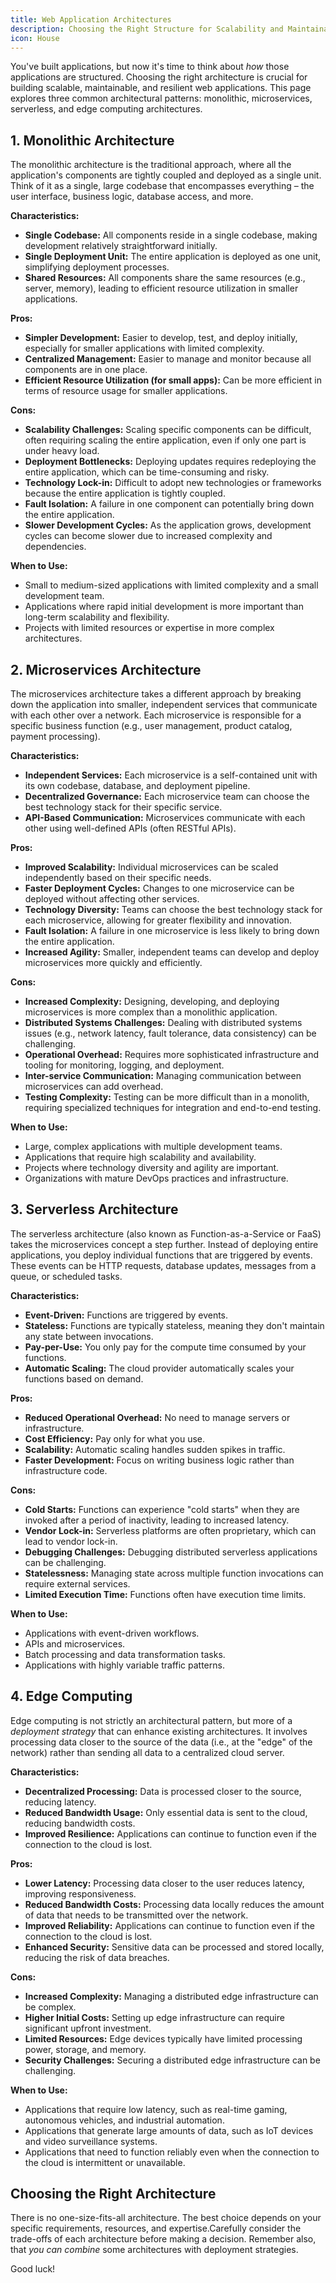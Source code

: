 ```yaml
---
title: Web Application Architectures
description: Choosing the Right Structure for Scalability and Maintainability
icon: House
---
```


You've built applications, but now it's time to think about _how_ those applications are structured.
Choosing the right architecture is crucial for building scalable, maintainable, and resilient web applications.
This page explores three common architectural patterns: monolithic, microservices, serverless, and edge computing architectures.

## 1. Monolithic Architecture

The monolithic architecture is the traditional approach, where all the application's components are tightly coupled and deployed as a single unit.
Think of it as a single, large codebase that encompasses everything – the user interface, business logic, database access, and more.

**Characteristics:**

- **Single Codebase:** All components reside in a single codebase, making development relatively straightforward initially.
- **Single Deployment Unit:** The entire application is deployed as one unit, simplifying deployment processes.
- **Shared Resources:** All components share the same resources (e.g., server, memory), leading to efficient resource utilization in smaller applications.

**Pros:**

- **Simpler Development:** Easier to develop, test, and deploy initially, especially for smaller applications with limited complexity.
- **Centralized Management:** Easier to manage and monitor because all components are in one place.
- **Efficient Resource Utilization (for small apps):** Can be more efficient in terms of resource usage for smaller applications.

**Cons:**

- **Scalability Challenges:** Scaling specific components can be difficult, often requiring scaling the entire application, even if only one part is under heavy load.
- **Deployment Bottlenecks:** Deploying updates requires redeploying the entire application, which can be time-consuming and risky.
- **Technology Lock-in:** Difficult to adopt new technologies or frameworks because the entire application is tightly coupled.
- **Fault Isolation:** A failure in one component can potentially bring down the entire application.
- **Slower Development Cycles:** As the application grows, development cycles can become slower due to increased complexity and dependencies.

**When to Use:**

- Small to medium-sized applications with limited complexity and a small development team.
- Applications where rapid initial development is more important than long-term scalability and flexibility.
- Projects with limited resources or expertise in more complex architectures.

## 2. Microservices Architecture

The microservices architecture takes a different approach by breaking down the application into smaller, independent services that communicate with each other over a network.
Each microservice is responsible for a specific business function (e.g., user management, product catalog, payment processing).

**Characteristics:**

- **Independent Services:** Each microservice is a self-contained unit with its own codebase, database, and deployment pipeline.
- **Decentralized Governance:** Each microservice team can choose the best technology stack for their specific service.
- **API-Based Communication:** Microservices communicate with each other using well-defined APIs (often RESTful APIs).

**Pros:**

- **Improved Scalability:** Individual microservices can be scaled independently based on their specific needs.
- **Faster Deployment Cycles:** Changes to one microservice can be deployed without affecting other services.
- **Technology Diversity:** Teams can choose the best technology stack for each microservice, allowing for greater flexibility and innovation.
- **Fault Isolation:** A failure in one microservice is less likely to bring down the entire application.
- **Increased Agility:** Smaller, independent teams can develop and deploy microservices more quickly and efficiently.

**Cons:**

- **Increased Complexity:** Designing, developing, and deploying microservices is more complex than a monolithic application.
- **Distributed Systems Challenges:** Dealing with distributed systems issues (e.g., network latency, fault tolerance, data consistency) can be challenging.
- **Operational Overhead:** Requires more sophisticated infrastructure and tooling for monitoring, logging, and deployment.
- **Inter-service Communication:** Managing communication between microservices can add overhead.
- **Testing Complexity:** Testing can be more difficult than in a monolith, requiring specialized techniques for integration and end-to-end testing.

**When to Use:**

- Large, complex applications with multiple development teams.
- Applications that require high scalability and availability.
- Projects where technology diversity and agility are important.
- Organizations with mature DevOps practices and infrastructure.

## 3. Serverless Architecture

The serverless architecture (also known as Function-as-a-Service or FaaS) takes the microservices concept a step further.
Instead of deploying entire applications, you deploy individual functions that are triggered by events.
These events can be HTTP requests, database updates, messages from a queue, or scheduled tasks.

**Characteristics:**

- **Event-Driven:** Functions are triggered by events.
- **Stateless:** Functions are typically stateless, meaning they don't maintain any state between invocations.
- **Pay-per-Use:** You only pay for the compute time consumed by your functions.
- **Automatic Scaling:** The cloud provider automatically scales your functions based on demand.

**Pros:**

- **Reduced Operational Overhead:** No need to manage servers or infrastructure.
- **Cost Efficiency:** Pay only for what you use.
- **Scalability:** Automatic scaling handles sudden spikes in traffic.
- **Faster Development:** Focus on writing business logic rather than infrastructure code.

**Cons:**

- **Cold Starts:** Functions can experience "cold starts" when they are invoked after a period of inactivity, leading to increased latency.
- **Vendor Lock-in:** Serverless platforms are often proprietary, which can lead to vendor lock-in.
- **Debugging Challenges:** Debugging distributed serverless applications can be challenging.
- **Statelessness:** Managing state across multiple function invocations can require external services.
- **Limited Execution Time:** Functions often have execution time limits.

**When to Use:**

- Applications with event-driven workflows.
- APIs and microservices.
- Batch processing and data transformation tasks.
- Applications with highly variable traffic patterns.

## 4. Edge Computing

Edge computing is not strictly an architectural pattern, but more of a _deployment strategy_ that can enhance existing architectures.
It involves processing data closer to the source of the data (i.e., at the "edge" of the network) rather than sending all data to a centralized cloud server.

**Characteristics:**

- **Decentralized Processing:** Data is processed closer to the source, reducing latency.
- **Reduced Bandwidth Usage:** Only essential data is sent to the cloud, reducing bandwidth costs.
- **Improved Resilience:** Applications can continue to function even if the connection to the cloud is lost.

**Pros:**

- **Lower Latency:** Processing data closer to the user reduces latency, improving responsiveness.
- **Reduced Bandwidth Costs:** Processing data locally reduces the amount of data that needs to be transmitted over the network.
- **Improved Reliability:** Applications can continue to function even if the connection to the cloud is lost.
- **Enhanced Security:** Sensitive data can be processed and stored locally, reducing the risk of data breaches.

**Cons:**

- **Increased Complexity:** Managing a distributed edge infrastructure can be complex.
- **Higher Initial Costs:** Setting up edge infrastructure can require significant upfront investment.
- **Limited Resources:** Edge devices typically have limited processing power, storage, and memory.
- **Security Challenges:** Securing a distributed edge infrastructure can be challenging.

**When to Use:**

- Applications that require low latency, such as real-time gaming, autonomous vehicles, and industrial automation.
- Applications that generate large amounts of data, such as IoT devices and video surveillance systems.
- Applications that need to function reliably even when the connection to the cloud is intermittent or unavailable.

## Choosing the Right Architecture

There is no one-size-fits-all architecture.
The best choice depends on your specific requirements, resources, and expertise.Carefully consider the trade-offs of each architecture before making a decision.
Remember also, that _you can combine_ some architectures with deployment strategies.

Good luck!
